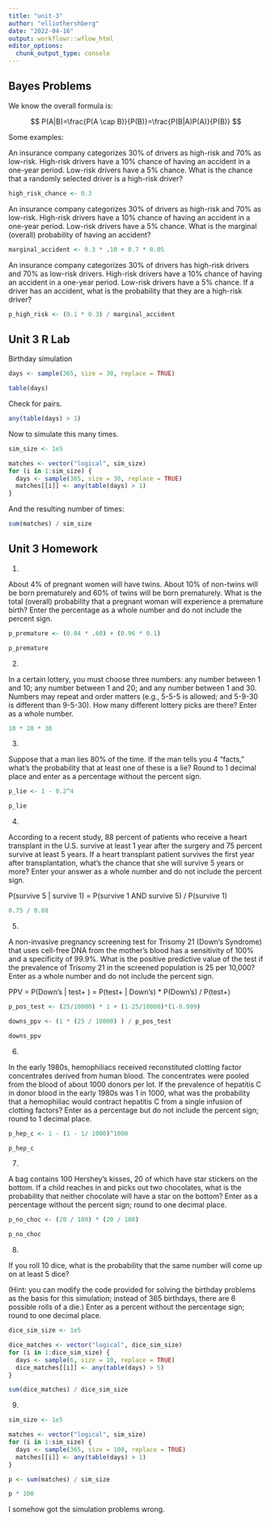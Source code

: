 ```yaml
---
title: "unit-3"
author: "elliothershberg"
date: "2022-04-16"
output: workflowr::wflow_html
editor_options:
  chunk_output_type: console
---
```


## Bayes Problems

We know the overall formula is:

$$
P(A|B)=\frac{P(A \cap B)}{P(B)}=\frac{P(B|A)P(A)}{P(B)}
$$

Some examples:

An insurance company categorizes 30% of drivers as high-risk and 70% as low-risk. High-risk drivers have a 10% chance of having an accident in a one-year period. Low-risk drivers have a 5% chance. What is the chance that a randomly selected driver is a high-risk driver?

```r
high_risk_chance <- 0.3
```

An insurance company categorizes 30% of drivers as high-risk and 70% as low-risk. High-risk drivers have a 10% chance of having an accident in a one-year period. Low-risk drivers have a 5% chance. What is the marginal (overall) probability of having an accident?

```r
marginal_accident <- 0.3 * .10 + 0.7 * 0.05
```

An insurance company categorizes 30% of drivers has high-risk drivers and 70% as low-risk drivers. High-risk drivers have a 10% chance of having an accident in a one-year period. Low-risk drivers have a 5% chance. If a driver has an accident, what is the probability that they are a high-risk driver?

```r
p_high_risk <- (0.1 * 0.3) / marginal_accident
```

## Unit 3 R Lab

Birthday simulation

```r
days <- sample(365, size = 30, replace = TRUE)

table(days)
```

Check for pairs.

```r
any(table(days) > 1)
```

Now to simulate this many times.

```r
sim_size <- 1e5

matches <- vector("logical", sim_size)
for (i in 1:sim_size) {
  days <- sample(365, size = 30, replace = TRUE)
  matches[[i]] <- any(table(days) > 1)
}
```

And the resulting number of times:

```r
sum(matches) / sim_size
```

## Unit 3 Homework

1.

About 4% of pregnant women will have twins. About 10% of non-twins will be born prematurely and 60% of twins will be born prematurely. What is the total (overall) probability that a pregnant woman will experience a premature birth? Enter the percentage as a whole number and do not include the percent sign.

```r
p_premature <- (0.04 * .60) + (0.96 * 0.1)

p_premature
```

2.

In a certain lottery, you must choose three numbers: any number between 1 and 10; any number between 1 and 20; and any number between 1 and 30. Numbers may repeat and order matters (e.g., 5-5-5 is allowed; and 5-9-30 is different than 9-5-30). How many different lottery picks are there? Enter as a whole number.

```r
10 * 20 * 30
```

3.

Suppose that a man lies 80% of the time. If the man tells you 4 “facts,” what’s the probability that at least one of these is a lie? Round to 1 decimal place and enter as a percentage without the percent sign.

```r
p_lie <- 1 - 0.2^4

p_lie
```

4.

According to a recent study, 88 percent of patients who receive a heart transplant in the U.S. survive at least 1 year after the surgery and 75 percent survive at least 5 years. If a heart transplant patient survives the first year after transplantation, what’s the chance that she will survive 5 years or more? Enter your answer as a whole number and do not include the percent sign.

P(survive 5 | survive 1) =  P(survive 1 AND survive 5) / P(survive 1)

```r
0.75 / 0.88
```

5.

A non-invasive pregnancy screening test for Trisomy 21 (Down’s Syndrome) that uses cell-free DNA from the mother’s blood has a sensitivity of 100% and a specificity of 99.9%. What is the positive predictive value of the test if the prevalence of Trisomy 21 in the screened population is 25 per 10,000? Enter as a whole number and do not include the percent sign.

PPV = P(Down's | test+ ) = P(test+ | Down's) * P(Down's) / P(test+)

```r
p_pos_test <- (25/10000) * 1 + (1-25/10000)*(1-0.999)

downs_ppv <- (1 * (25 / 10000) ) / p_pos_test

downs_ppv
```

6.

In the early 1980s, hemophiliacs received reconstituted clotting factor concentrates derived from human blood. The concentrates were pooled from the blood of about 1000 donors per lot. If the prevalence of hepatitis C in donor blood in the early 1980s was 1 in 1000, what was the probability that a hemophiliac would contract hepatitis C from a single infusion of clotting factors? Enter as a percentage but do not include the percent sign; round to 1 decimal place.

```r
p_hep_c <- 1 - (1 - 1/ 1000)^1000

p_hep_c
```

7.

A bag contains 100 Hershey’s kisses, 20 of which have star stickers on the bottom. If a child reaches in and picks out two chocolates, what is the probability that neither chocolate will have a star on the bottom? Enter as a percentage without the percent sign; round to one decimal place.

```r
p_no_choc <- (20 / 100) * (20 / 100)

p_no_choc
```

8.

If you roll 10 dice, what is the probability that the same number will come up on at least 5 dice?

(Hint: you can modify the code provided for solving the birthday problems as the basis for this simulation; instead of 365 birthdays, there are 6 possible rolls of a die.) Enter as a percent without the percentage sign; round to one decimal place.

```r
dice_sim_size <- 1e5

dice_matches <- vector("logical", dice_sim_size)
for (i in 1:dice_sim_size) {
  days <- sample(6, size = 10, replace = TRUE)
  dice_matches[[i]] <- any(table(days) > 5)
}

sum(dice_matches) / dice_sim_size
```

9.

```r
sim_size <- 1e5

matches <- vector("logical", sim_size)
for (i in 1:sim_size) {
  days <- sample(365, size = 100, replace = TRUE)
  matches[[i]] <- any(table(days) > 1)
}

p <- sum(matches) / sim_size

p * 100
```

I somehow got the simulation problems wrong.





